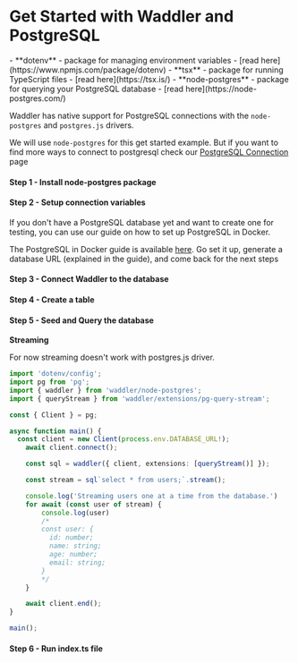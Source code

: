 
<Breadcrumbs/>

# Get Started with Waddler and PostgreSQL

<Prerequisites>
  - **dotenv** - package for managing environment variables - [read here](https://www.npmjs.com/package/dotenv)
  - **tsx** - package for running TypeScript files - [read here](https://tsx.is/)
  - **node-postgres** - package for querying your PostgreSQL database - [read here](https://node-postgres.com/)
</Prerequisites>

Waddler has native support for PostgreSQL connections with the `node-postgres` and `postgres.js` drivers.

We will use `node-postgres` for this get started example. But if you want to find more ways to connect to postgresql check
our [PostgreSQL Connection](/docs/connect-postgresql) page 

<FileStructure/>

#### Step 1 - Install **node-postgres** package
<InstallPackages lib='pg' devlib=' @types/pg'/>

#### Step 2 - Setup connection variables

<SetupEnv env_variable='DATABASE_URL' />

<Callout title='tips'>
If you don't have a PostgreSQL database yet and want to create one for testing, you can use our guide on how to set up PostgreSQL in Docker.

The PostgreSQL in Docker guide is available [here](https://orm.drizzle.team/docs/guides/postgresql-local-setup). Go set it up, generate a database URL (explained in the guide), and come back for the next steps
</Callout>

#### Step 3 - Connect Waddler to the database

<ConnectPostgreSQL/>

#### Step 4 - Create a table

<CreateTable />

#### Step 5 - Seed and Query the database

<QueryDatabase dialect='node-postgres' connection_string='process.env.DATABASE_URL!'/>

**Streaming**

<Callout title='Warning'>
For now streaming doesn't work with postgres.js driver.
</Callout>

```typescript copy filename="src/index.ts"
import 'dotenv/config';
import pg from 'pg';
import { waddler } from 'waddler/node-postgres';
import { queryStream } from 'waddler/extensions/pg-query-stream';

const { Client } = pg;

async function main() {
  const client = new Client(process.env.DATABASE_URL!);
	await client.connect();

	const sql = waddler({ client, extensions: [queryStream()] });

	const stream = sql`select * from users;`.stream();

	console.log('Streaming users one at a time from the database.')
    for await (const user of stream) {
        console.log(user)
        /*
        const user: {
          id: number;
          name: string;
          age: number;
          email: string;
        }
        */		
	}

	await client.end();
}

main();
```

#### Step 6 - Run index.ts file

<RunFile/>